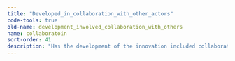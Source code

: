 ```yaml
---
title: "Developed_in_collaboration_with_other_actors"
code-tools: true
old-name: development_involved_collaboration_with_others
name: collaboratoin
sort-order: 41
description: "Has the development of the innovation included collaboration with others"
---
```


